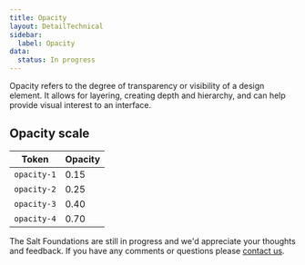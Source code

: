 ```yaml
---
title: Opacity
layout: DetailTechnical
sidebar:
  label: Opacity
data:
  status: In progress
---
```


Opacity refers to the degree of transparency or visibility of a design element. It allows for layering, creating depth and hierarchy, and can help provide visual interest to an interface.

## Opacity scale

| Token       | Opacity |
| ----------- | ------- |
| `opacity-1` | 0.15    |
| `opacity-2` | 0.25    |
| `opacity-3` | 0.40    |
| `opacity-4` | 0.70    |

<Callout title="Have some feedback?">

The Salt Foundations are still in progress and we'd appreciate your thoughts and feedback. If you have any comments or questions please [contact us](../support-and-contributions/index).

</Callout>
